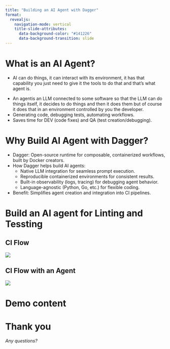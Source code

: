 ```yaml
---
title: "Building an AI Agent with Dagger"
format:
  revealjs:
    navigation-mode: vertical
    title-slide-attributes:
      data-background-color: "#141226"
      data-background-transition: slide
---
```


# What is an AI Agent?{background-image="assets/background.png"}
- AI can do things, it can interact with its environment, it has that capability you just need to give it the tools to do that and that's what agent is.

::: {.notes}
- An agentis an LLM connected to some software so that the LLM can do things itself, it decides to do things and then it does them but of course it does that in an environment controlled by you the developer.
- Generating code, debugging tests, automating workflows.
- Saves time for DEV (code fixes) and QA (test creation/debugging).
:::

# Why Build AI Agent with Dagger?{background-image="assets/background.png"}
- Dagger: Open-source runtime for composable, containerized workflows, built by Docker creators.
- How Dagger helps build AI agents:
    - Native LLM integration for seamless prompt execution.
    - Reproducible containerized environments for consistent results.
    - Built-in observability (logs, tracing) for debugging agent behavior.
    - Language-agnostic (Python, Go, etc.) for flexible coding.

- Benefit: Simplifies agent creation and integration into CI pipelines.

# Build an AI agent for Linting and Tessting{background-image="assets/background.png"}

## CI Flow

![](./assets/ci-flow.png)

## CI Flow with an Agent

![](./assets/ci-flow-with-agent.png)

# Demo content

# Thank you

_Any questions?_

<br>
<br>
